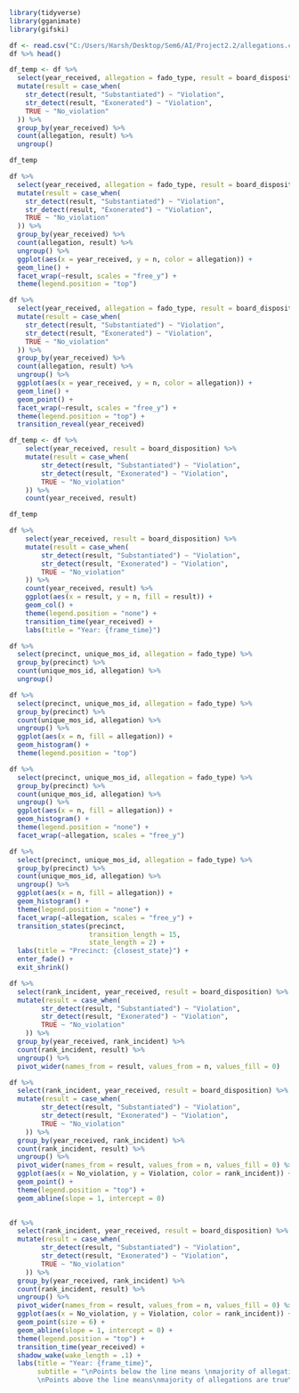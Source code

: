 
```{r}
library(tidyverse)
library(gganimate)
library(gifski)
```


```{r}
df <- read.csv("C:/Users/Harsh/Desktop/Sem6/AI/Project2.2/allegations.csv")
df %>% head()
```



```{r}
df_temp <- df %>% 
  select(year_received, allegation = fado_type, result = board_disposition) %>%
  mutate(result = case_when(
    str_detect(result, "Substantiated") ~ "Violation", 
    str_detect(result, "Exonerated") ~ "Violation",
    TRUE ~ "No_violation"
  )) %>%
  group_by(year_received) %>%
  count(allegation, result) %>%
  ungroup()

df_temp
```




```{r}
df %>% 
  select(year_received, allegation = fado_type, result = board_disposition) %>%
  mutate(result = case_when(
    str_detect(result, "Substantiated") ~ "Violation", 
    str_detect(result, "Exonerated") ~ "Violation",
    TRUE ~ "No_violation"
  )) %>%
  group_by(year_received) %>%
  count(allegation, result) %>%
  ungroup() %>%
  ggplot(aes(x = year_received, y = n, color = allegation)) +
  geom_line() + 
  facet_wrap(~result, scales = "free_y") +
  theme(legend.position = "top")
```


```{r}
df %>% 
  select(year_received, allegation = fado_type, result = board_disposition) %>%
  mutate(result = case_when(
    str_detect(result, "Substantiated") ~ "Violation", 
    str_detect(result, "Exonerated") ~ "Violation",
    TRUE ~ "No_violation"
  )) %>%
  group_by(year_received) %>%
  count(allegation, result) %>%
  ungroup() %>%
  ggplot(aes(x = year_received, y = n, color = allegation)) +
  geom_line() + 
  geom_point() +
  facet_wrap(~result, scales = "free_y") + 
  theme(legend.position = "top") +
  transition_reveal(year_received)
```


```{r}
df_temp <- df %>%
    select(year_received, result = board_disposition) %>%
    mutate(result = case_when(
        str_detect(result, "Substantiated") ~ "Violation", 
        str_detect(result, "Exonerated") ~ "Violation", 
        TRUE ~ "No_violation"
    )) %>%
    count(year_received, result)

df_temp
```



```{r}
df %>%
    select(year_received, result = board_disposition) %>%
    mutate(result = case_when(
        str_detect(result, "Substantiated") ~ "Violation",
        str_detect(result, "Exonerated") ~ "Violation",
        TRUE ~ "No_violation"
    )) %>%
    count(year_received, result) %>% 
    ggplot(aes(x = result, y = n, fill = result)) +
    geom_col() +
    theme(legend.position = "none") + 
    transition_time(year_received) +
    labs(title = "Year: {frame_time}")
```



```{r}
df %>% 
  select(precinct, unique_mos_id, allegation = fado_type) %>%
  group_by(precinct) %>%
  count(unique_mos_id, allegation) %>%
  ungroup() 
```




```{r}
df %>% 
  select(precinct, unique_mos_id, allegation = fado_type) %>%
  group_by(precinct) %>%
  count(unique_mos_id, allegation) %>%
  ungroup() %>%
  ggplot(aes(x = n, fill = allegation)) +
  geom_histogram() + 
  theme(legend.position = "top")
```




```{r}
df %>% 
  select(precinct, unique_mos_id, allegation = fado_type) %>%
  group_by(precinct) %>%
  count(unique_mos_id, allegation) %>%
  ungroup() %>%
  ggplot(aes(x = n, fill = allegation)) +
  geom_histogram() + 
  theme(legend.position = "none") +
  facet_wrap(~allegation, scales = "free_y")
```




```{r}
df %>% 
  select(precinct, unique_mos_id, allegation = fado_type) %>%
  group_by(precinct) %>%
  count(unique_mos_id, allegation) %>%
  ungroup() %>%
  ggplot(aes(x = n, fill = allegation)) +
  geom_histogram() + 
  theme(legend.position = "none") +
  facet_wrap(~allegation, scales = "free_y") +
  transition_states(precinct, 
                    transition_length = 15, 
                    state_length = 2) +
  labs(title = "Precinct: {closest_state}") +
  enter_fade() +
  exit_shrink()
```



```{r}
df %>%
  select(rank_incident, year_received, result = board_disposition) %>%
  mutate(result = case_when(
        str_detect(result, "Substantiated") ~ "Violation",
        str_detect(result, "Exonerated") ~ "Violation",
        TRUE ~ "No_violation"
    )) %>%
  group_by(year_received, rank_incident) %>%
  count(rank_incident, result) %>%
  ungroup() %>%
  pivot_wider(names_from = result, values_from = n, values_fill = 0)
```




```{r}
df %>%
  select(rank_incident, year_received, result = board_disposition) %>%
  mutate(result = case_when(
        str_detect(result, "Substantiated") ~ "Violation",
        str_detect(result, "Exonerated") ~ "Violation",
        TRUE ~ "No_violation"
    )) %>%
  group_by(year_received, rank_incident) %>%
  count(rank_incident, result) %>%
  ungroup() %>%
  pivot_wider(names_from = result, values_from = n, values_fill = 0) %>%
  ggplot(aes(x = No_violation, y = Violation, color = rank_incident)) +
  geom_point() + 
  theme(legend.position = "top") +
  geom_abline(slope = 1, intercept = 0) 
  
```



```{r}
df %>%
  select(rank_incident, year_received, result = board_disposition) %>%
  mutate(result = case_when(
        str_detect(result, "Substantiated") ~ "Violation",
        str_detect(result, "Exonerated") ~ "Violation",
        TRUE ~ "No_violation"
    )) %>%
  group_by(year_received, rank_incident) %>%
  count(rank_incident, result) %>%
  ungroup() %>%
  pivot_wider(names_from = result, values_from = n, values_fill = 0) %>%
  ggplot(aes(x = No_violation, y = Violation, color = rank_incident)) +
  geom_point(size = 6) + 
  geom_abline(slope = 1, intercept = 0) +
  theme(legend.position = "top") +
  transition_time(year_received) +
  shadow_wake(wake_length = .1) +
  labs(title = "Year: {frame_time}", 
       subtitle = "\nPoints below the line means \nmajority of allegations are false
       \nPoints above the line means\nmajority of allegations are true\n")
```

